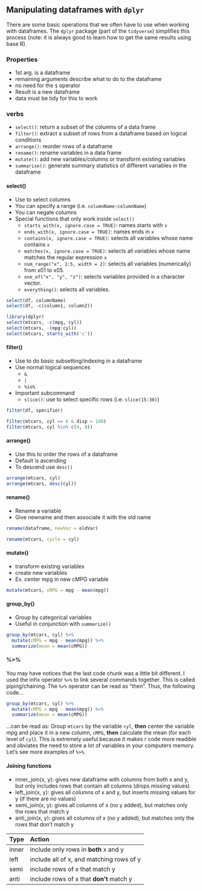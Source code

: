 
## Manipulating dataframes with ```dplyr```

There are some basic operations that we often have to use when working with 
dataframes. The ```dplyr``` package (part of the ```tidyverse```) simplifies 
this process (note: it is always good to learn how to get the same results 
using base R). 


### Properties

- 1st arg. is a dataframe
- remaining arguments describe what to do to the dataframe
- no need for the `$` operator
- Result is a new dataframe
- data must be tidy for this to work

### verbs

- `select()`: return a subset of the columns of a data frame
- `filter()`: extract a subset of rows from a dataframe based on logical conditions
- `arrange()`: reorder rows of a dataframe
- `rename()`: rename variables in a data frame
- `mutate()`: add new variables/columns or transform existing variables
- `summarise()`: generate summary statistics of different variables in the dataframe

#### select()

- Use to select columns
- You can specify a range (i.e. `columnName:columnName`)
- You can negate columns
- Special functions that only work inside `select()`
  - `starts_with(x, ignore.case = TRUE)`: names starts with `x`
  - `ends_with(x, ignore.case = TRUE)`: names ends in `x`
  - `contains(x, ignore.case = TRUE)`: selects all variables whose name contains `x`
  - `matches(x, ignore.case = TRUE)`: selects all variables whose name matches the regular expression `x`
  - `num_range("x", 1:5, width = 2)`: selects all variables (numerically) from x01 to x05.
  - `one_of("x", "y", "z")`: selects variables provided in a character vector.
  - `everything()`: selects all variables.

```r
select(df, columnName)
select(df, -c(column1, column2))
```

```r
library(dplyr)
select(mtcars, -c(mpg, cyl))
select(mtcars, -(mpg:cyl))
select(mtcars, starts_with('c'))
```

#### filter()

- Use to do basic subsetting/indexing in a dataframe
- Use normal logical sequences
	- `&`
	- `|`
	- `%in%`
- Important subcommand
  - `slice()`: use to select specific rows (i.e. `slice(15:30)`)

```r
filter(df, specifier)
```

```r
filter(mtcars, cyl == 6 & disp > 100)
filter(mtcars, cyl %in% c(4, 8))
```

#### arrange()

- Use this to order the rows of a dataframe
- Default is ascending
- To descend use `desc()`

```r
arrange(mtcars, cyl)
arrange(mtcars, desc(cyl))
```

#### rename()

- Rename a variable
- Give newname and then associate it with the old name

```r
rename(dataframe, newVar = oldVar)
```

```r
rename(mtcars, cycle = cyl)
```

#### mutate()

- transform existing variables
- create new variables
- Ex. center mpg in new cMPG variable

```r
mutate(mtcars, cMPG = mpg - mean(mpg))
```

#### group_by()

- Group by categorical variables
- Useful in conjunction with `summarize()`

```r
group_by(mtcars, cyl) %>%
  mutate(cMPG = mpg - mean(mpg)) %>%
  summarize(mean = mean(cMPG))
```

#### %>%

You may have notices that the last code chunk was a little bit different. I used the infix operator `%>%` to link several commands together. This is called piping/chaining. The `%>%` operator can be read as "then". Thus, the following code...

```r
group_by(mtcars, cyl) %>%
  mutate(cMPG = mpg - mean(mpg)) %>%
  summarize(mean = mean(cMPG))
```

...can be read as: Group `mtcars` by the variable `cyl`, **then** center the variable mpg and place it in a new column, `cMPG`, **then** calculate the mean (for each level of `cyl`). This is extremely useful because it makes r code more readible and obviates the need to store a lot of variables in your computers memory. Let's see more examples of `%>%`.


#### Joining functions

- inner_join(x, y): gives new dataframe with columns from both x and y, but only includes rows that contain all columns (drops missing values)
- left_join(x, y): gives all columns of x and y, but inserts missing values for y (if there are no values)
- semi_join(x, y): gives all columns of x (no y added), but matches only the rows that match y
- anti_join(x, y): gives all columns of x (no y added), but matches only the rows that don't match y

|  Type |                  Action                  |
| :---- | :--------------------------------------- |
| inner | include only rows in **both** x and y    |
| left  | include all of x, and matching rows of y |
| semi  | include rows of x that match y           |
| anti  | include rows of x that **don't** match y |







